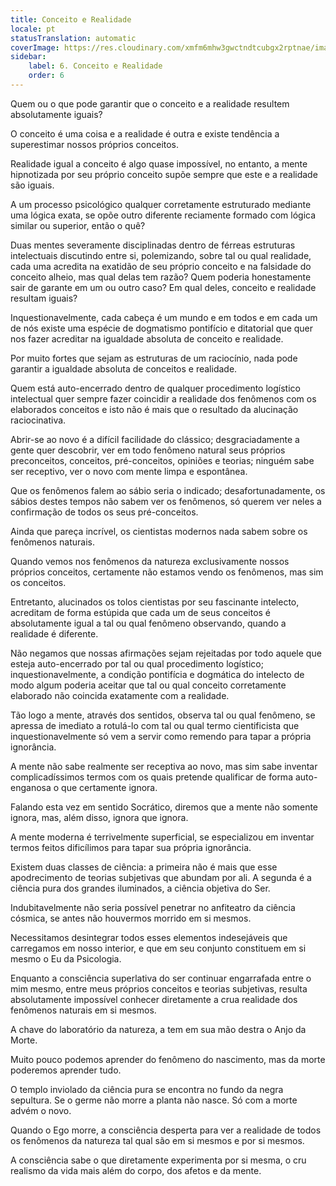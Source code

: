 ```yaml
---
title: Conceito e Realidade
locale: pt
statusTranslation: automatic
coverImage: https://res.cloudinary.com/xmfm6mhw3gwctndtcubgx2rptnae/image/upload/v1741354419/small_cover_la_gran_rebelion_28716e29d2.webp
sidebar:
    label: 6. Conceito e Realidade
    order: 6
---
```

Quem ou o que pode garantir que o conceito e a realidade resultem absolutamente iguais?

O conceito é uma coisa e a realidade é outra e existe tendência a superestimar nossos próprios conceitos.

Realidade igual a conceito é algo quase impossível, no entanto, a mente hipnotizada por seu próprio conceito supõe sempre que este e a realidade são iguais.

A um processo psicológico qualquer corretamente estruturado mediante uma lógica exata, se opõe outro diferente reciamente formado com lógica similar ou superior, então o quê?

Duas mentes severamente disciplinadas dentro de férreas estruturas intelectuais discutindo entre si, polemizando, sobre tal ou qual realidade, cada uma acredita na exatidão de seu próprio conceito e na falsidade do conceito alheio, mas qual delas tem razão? Quem poderia honestamente sair de garante em um ou outro caso? Em qual deles, conceito e realidade resultam iguais?

Inquestionavelmente, cada cabeça é um mundo e em todos e em cada um de nós existe uma espécie de dogmatismo pontifício e ditatorial que quer nos fazer acreditar na igualdade absoluta de conceito e realidade.

Por muito fortes que sejam as estruturas de um raciocínio, nada pode garantir a igualdade absoluta de conceitos e realidade.

Quem está auto-encerrado dentro de qualquer procedimento logístico intelectual quer sempre fazer coincidir a realidade dos fenômenos com os elaborados conceitos e isto não é mais que o resultado da alucinação raciocinativa.

Abrir-se ao novo é a difícil facilidade do clássico; desgraciadamente a gente quer descobrir, ver em todo fenômeno natural seus próprios preconceitos, conceitos, pré-conceitos, opiniões e teorias; ninguém sabe ser receptivo, ver o novo com mente limpa e espontânea.

Que os fenômenos falem ao sábio seria o indicado; desafortunadamente, os sábios destes tempos não sabem ver os fenômenos, só querem ver neles a confirmação de todos os seus pré-conceitos.

Ainda que pareça incrível, os cientistas modernos nada sabem sobre os fenômenos naturais.

Quando vemos nos fenômenos da natureza exclusivamente nossos próprios conceitos, certamente não estamos vendo os fenômenos, mas sim os conceitos.

Entretanto, alucinados os tolos cientistas por seu fascinante intelecto, acreditam de forma estúpida que cada um de seus conceitos é absolutamente igual a tal ou qual fenômeno observando, quando a realidade é diferente.

Não negamos que nossas afirmações sejam rejeitadas por todo aquele que esteja auto-encerrado por tal ou qual procedimento logístico; inquestionavelmente, a condição pontifícia e dogmática do intelecto de modo algum poderia aceitar que tal ou qual conceito corretamente elaborado não coincida exatamente com a realidade.

Tão logo a mente, através dos sentidos, observa tal ou qual fenômeno, se apressa de imediato a rotulá-lo com tal ou qual termo cientificista que inquestionavelmente só vem a servir como remendo para tapar a própria ignorância.

A mente não sabe realmente ser receptiva ao novo, mas sim sabe inventar complicadíssimos termos com os quais pretende qualificar de forma auto-enganosa o que certamente ignora.

Falando esta vez em sentido Socrático, diremos que a mente não somente ignora, mas, além disso, ignora que ignora.

A mente moderna é terrivelmente superficial, se especializou em inventar termos feitos dificílimos para tapar sua própria ignorância.

Existem duas classes de ciência: a primeira não é mais que esse apodrecimento de teorias subjetivas que abundam por ali. A segunda é a ciência pura dos grandes iluminados, a ciência objetiva do Ser.

Indubitavelmente não seria possível penetrar no anfiteatro da ciência cósmica, se antes não houvermos morrido em si mesmos.

Necessitamos desintegrar todos esses elementos indesejáveis que carregamos em nosso interior, e que em seu conjunto constituem em si mesmo o Eu da Psicologia.

Enquanto a consciência superlativa do ser continuar engarrafada entre o mim mesmo, entre meus próprios conceitos e teorias subjetivas, resulta absolutamente impossível conhecer diretamente a crua realidade dos fenômenos naturais em si mesmos.

A chave do laboratório da natureza, a tem em sua mão destra o Anjo da Morte.

Muito pouco podemos aprender do fenômeno do nascimento, mas da morte poderemos aprender tudo.

O templo inviolado da ciência pura se encontra no fundo da negra sepultura. Se o germe não morre a planta não nasce. Só com a morte advém o novo.

Quando o Ego morre, a consciência desperta para ver a realidade de todos os fenômenos da natureza tal qual são em si mesmos e por si mesmos.

A consciência sabe o que diretamente experimenta por si mesma, o cru realismo da vida mais além do corpo, dos afetos e da mente.

